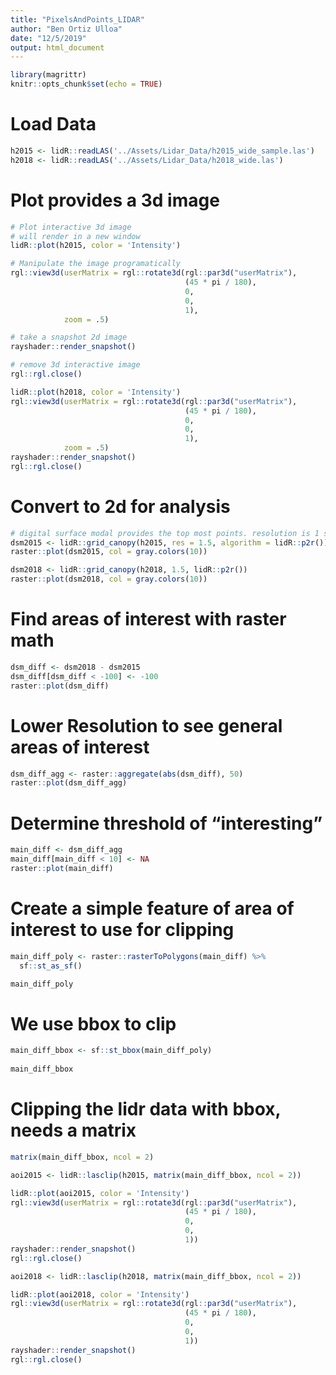 ```yaml
---
title: "PixelsAndPoints_LIDAR"
author: "Ben Ortiz Ulloa"
date: "12/5/2019"
output: html_document
---
```


```r
library(magrittr)
knitr::opts_chunk$set(echo = TRUE)
```

# Load Data

```r
h2015 <- lidR::readLAS('../Assets/Lidar_Data/h2015_wide_sample.las')
h2018 <- lidR::readLAS('../Assets/Lidar_Data/h2018_wide.las')
```

# Plot provides a 3d image

```r
# Plot interactive 3d image
# will render in a new window
lidR::plot(h2015, color = 'Intensity')

# Manipulate the image programatically
rgl::view3d(userMatrix = rgl::rotate3d(rgl::par3d("userMatrix"),
                                       (45 * pi / 180), 
                                       0,
                                       0, 
                                       1),
            zoom = .5)

# take a snapshot 2d image
rayshader::render_snapshot()

# remove 3d interactive image
rgl::rgl.close()
```

```r
lidR::plot(h2018, color = 'Intensity')
rgl::view3d(userMatrix = rgl::rotate3d(rgl::par3d("userMatrix"),
                                       (45 * pi / 180), 
                                       0,
                                       0, 
                                       1),
            zoom = .5)
rayshader::render_snapshot()
rgl::rgl.close()
```

# Convert to 2d for analysis

```r
# digital surface modal provides the top most points. resolution is 1 square meter
dsm2015 <- lidR::grid_canopy(h2015, res = 1.5, algorithm = lidR::p2r())
raster::plot(dsm2015, col = gray.colors(10))
```

```r
dsm2018 <- lidR::grid_canopy(h2018, 1.5, lidR::p2r())
raster::plot(dsm2018, col = gray.colors(10))
```

# Find areas of interest with raster math

```r
dsm_diff <- dsm2018 - dsm2015
dsm_diff[dsm_diff < -100] <- -100
raster::plot(dsm_diff)
```

# Lower Resolution to see general areas of interest

```r
dsm_diff_agg <- raster::aggregate(abs(dsm_diff), 50)
raster::plot(dsm_diff_agg)
```

# Determine threshold of "interesting"

```r
main_diff <- dsm_diff_agg
main_diff[main_diff < 10] <- NA
raster::plot(main_diff)
```

# Create a simple feature of area of interest to use for clipping

```r
main_diff_poly <- raster::rasterToPolygons(main_diff) %>%
  sf::st_as_sf() 

main_diff_poly
```

# We use bbox to clip

```r
main_diff_bbox <- sf::st_bbox(main_diff_poly)
  
main_diff_bbox
```

# Clipping the lidr data with bbox, needs a matrix

```r
matrix(main_diff_bbox, ncol = 2)
```

```r
aoi2015 <- lidR::lasclip(h2015, matrix(main_diff_bbox, ncol = 2))
```

```r
lidR::plot(aoi2015, color = 'Intensity')
rgl::view3d(userMatrix = rgl::rotate3d(rgl::par3d("userMatrix"),
                                       (45 * pi / 180), 
                                       0,
                                       0, 
                                       1))
rayshader::render_snapshot()
rgl::rgl.close()
```

```r
aoi2018 <- lidR::lasclip(h2018, matrix(main_diff_bbox, ncol = 2))
```

```r
lidR::plot(aoi2018, color = 'Intensity')
rgl::view3d(userMatrix = rgl::rotate3d(rgl::par3d("userMatrix"),
                                       (45 * pi / 180), 
                                       0,
                                       0, 
                                       1))
rayshader::render_snapshot()
rgl::rgl.close()
```